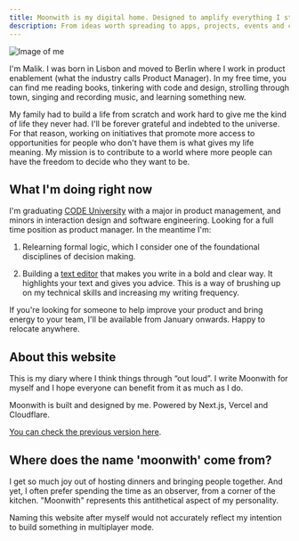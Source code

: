 ```yaml
---
title: Moonwith is my digital home. Designed to amplify everything I stand for.
description: From ideas worth spreading to apps, projects, events and communities that foster connection, enable education and create more access to opportunities.
---
```


![Image of me](/malik_bw.jpg)


I'm Malik. I was born in Lisbon and moved to Berlin where I work in product enablement (what the industry calls Product Manager). In my free time, you can find me reading books, tinkering with code and design, strolling through town, singing and recording music, and learning something new.

My family had to build a life from scratch and work hard to give me the kind of life they never had. I'll be forever grateful and indebted to the universe. For that reason, working on initiatives that promote more access to opportunities for people who don't have them is what gives my life meaning. My mission is to contribute to a world where more people can have the freedom to decide who they want to be.

## What I'm doing right now
I'm graduating [CODE University](https://code.berlin/en/) with a major in product management, and minors in interaction design and software engineering. Looking for a full time position as product manager. In the meantime I'm:

1. Relearning formal logic, which I consider one of the foundational disciplines of decision making.

2. Building a [text editor](/dashboard) that makes you write in a bold and clear way. It highlights your text and gives you advice. This is a way of brushing up on my technical skills and increasing my writing frequency.

If you're looking for someone to help improve your product and bring energy to your team, I'll be available from January onwards. Happy to relocate anywhere.

## About this website
This is my diary where I think things through “out loud”. I write Moonwith for myself and I hope everyone can benefit from it as much as I do.

Moonwith is built and designed by me. Powered by Next.js, Vercel and Cloudflare.

[You can check the previous version here](https://moonwith.com/).

## Where does the name 'moonwith' come from?
I get so much joy out of hosting dinners and bringing people together. And yet, I often prefer spending the time as an observer, from a corner of the kitchen. "Moonwith" represents this antithetical aspect of my personality.

Naming this website after myself would not accurately reflect my intention to build something in multiplayer mode.